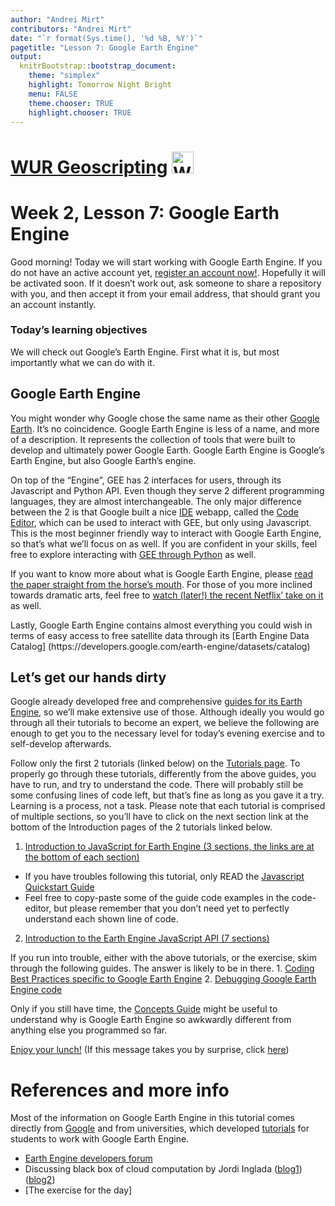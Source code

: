 ```yaml
---
author: "Andrei Mirt"
contributors: "Andrei Mirt"
date: "`r format(Sys.time(), '%d %B, %Y')`"
pagetitle: "Lesson 7: Google Earth Engine"
output:
  knitrBootstrap::bootstrap_document:
    theme: "simplex"
    highlight: Tomorrow Night Bright
    menu: FALSE
    theme.chooser: TRUE
    highlight.chooser: TRUE
---
```


# [WUR Geoscripting](https://geoscripting-wur.github.io/) <img src="https://www.wur.nl/upload/5e55a1d9-47c3-4149-9384-26d5147ee2d7_WUR_RGB_standard.png" alt="WUR logo" style="height: 35px;"/>

# Week 2, Lesson 7: Google Earth Engine

Good morning! Today we will start working with Google Earth Engine.
If you do not have an active account yet, [register an account now!](https://signup.earthengine.google.com/#!/). Hopefully it will be activated soon. If it doesn't work out, ask someone to share a repository with you, and then accept it from your email address, that should grant you an account instantly.

### Today's learning objectives

We will check out Google's Earth Engine. First what it is, but most importantly what we can do with it.

## Google Earth Engine
You might wonder why Google chose the same name as their other [Google Earth](https://earth.google.com/web/). It's no coincidence. Google Earth Engine is less of a name, and more of a description. It represents the collection of tools that were built to develop and ultimately power Google Earth. Google Earth Engine is Google's Earth Engine, but also Google Earth's engine.

On top of the "Engine", GEE has 2 interfaces for users, through its Javascript and Python API. Even though they serve 2 different programming languages, they are almost interchangeable. The only major difference between the 2 is that Google built a nice [IDE](https://en.wikipedia.org/wiki/Integrated_development_environment) webapp, called the [Code Editor](https://code.earthengine.google.com/), which can be used to interact with GEE, but only using Javascript. This is the most beginner friendly way to interact with Google Earth Engine, so that's what we'll focus on as well. If you are confident in your skills, feel free to explore interacting with [GEE through Python](https://developers.google.com/earth-engine/tutorials/community/intro-to-python-api-guiattard) as well.

If you want to know more about what is Google Earth Engine, please [read the paper straight from the horse's mouth](https://www.sciencedirect.com/science/article/pii/S0034425717302900). For those of you more inclined towards dramatic arts, feel free to [watch (later!) the recent Netflix' take on it](https://www.netflix.com/title/81074012) as well.

Lastly, Google Earth Engine contains almost everything you could wish in terms of easy access to free satellite data through its [Earth Engine Data Catalog] (https://developers.google.com/earth-engine/datasets/catalog)

## Let's get our hands dirty

Google already developed free and comprehensive [guides for its Earth Engine](https://developers.google.com/earth-engine/guides), so we'll make extensive use of those. Although ideally you would go through all their tutorials to become an expert, we believe the following are enough to get you to the necessary level for today's evening exercise and to self-develop afterwards.

Follow only the first 2 tutorials (linked below) on the [Tutorials page](https://developers.google.com/earth-engine/tutorials/tutorials). To properly go through these tutorials, differently from the above guides, you have to run, and try to understand the code. There will probably still be some confusing lines of code left, but that's fine as long as you gave it a try. Learning is a process, not a task. Please note that each tutorial is comprised of multiple sections, so you'll have to click on the next section link at the bottom of the Introduction pages of the 2 tutorials linked below.

1. [Introduction to JavaScript for Earth Engine (3 sections, the links are at the bottom of each section)](https://developers.google.com/earth-engine/tutorials/tutorial_js_01)
 - If you have troubles following this tutorial, only READ the [Javascript Quickstart Guide](https://developers.google.com/earth-engine/guides/getstarted)
 - Feel free to copy-paste some of the guide code examples in the code-editor, but please remember that you don't need yet to perfectly understand each shown line of code.
2. [Introduction to the Earth Engine JavaScript API (7 sections)](https://developers.google.com/earth-engine/tutorials/tutorial_api_01)

If you run into trouble, either with the above tutorials, or the exercise, skim through the following guides. The answer is likely to be in there.
1. [Coding Best Practices specific to Google Earth Engine](https://developers.google.com/earth-engine/guides/best_practices)
2. [Debugging Google Earth Engine code](https://developers.google.com/earth-engine/guides/debugging)

Only if you still have time, the [Concepts Guide](https://developers.google.com/earth-engine/guides/concepts_overview) might be useful to understand why is Google Earth Engine so awkwardly different from anything else you programmed so far.

[Enjoy your lunch!](https://www.youtube.com/watch?v=Tas0c4e_E0M&list=PLivRXhCUgrZpCR3iSByLYdd_VwFv-3mfs&index=2)
(If this message takes you by surprise, click [here](https://developers.google.com/earth-engine/tutorials/tutorial_forest_01))

# References and more info

Most of the information on Google Earth Engine in this tutorial comes directly from [Google](https://developers.google.com/earth-engine/) and from universities, which developed [tutorials](https://developers.google.com/earth-engine/edu) for students to work with Google Earth Engine.

- [Earth Engine developers forum](https://groups.google.com/forum/#!forum/google-earth-engine-developers)
- Discussing black box of cloud computation by Jordi Inglada ([blog1](https://jordiinglada.net/wp/2016/05/12/is-google-earth-engine-evil-2/))([blog2](https://jordiinglada.net/wp/2016/05/23/sympathy-for-the-evil-lets-help-improve-google-earth-engine-2/))
 - [The exercise for the day]
